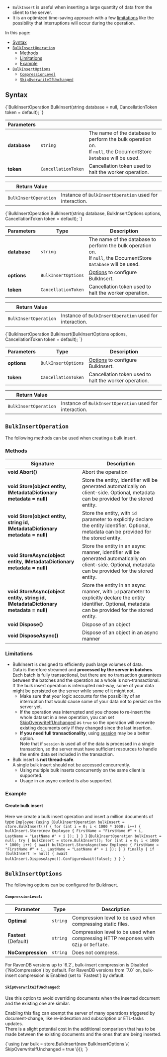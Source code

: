 
<Admonition type="note" title="">

* `BulkInsert` is useful when inserting a large quantity of data from the client to the server.  
* It is an optimized time-saving approach with a few 
  [limitations](../../client-api/bulk-insert/how-to-work-with-bulk-insert-operation.mdx#limitations) 
  like the possibility that interruptions will occur during the operation.  

In this page:

* [Syntax](../../client-api/bulk-insert/how-to-work-with-bulk-insert-operation.mdx#syntax)
* [`BulkInsertOperation`](../../client-api/bulk-insert/how-to-work-with-bulk-insert-operation.mdx#bulkinsertoperation) 
  * [Methods](../../client-api/bulk-insert/how-to-work-with-bulk-insert-operation.mdx#methods)
  * [Limitations](../../client-api/bulk-insert/how-to-work-with-bulk-insert-operation.mdx#limitations)
  * [Example](../../client-api/bulk-insert/how-to-work-with-bulk-insert-operation.mdx#example)
* [`BulkInsertOptions`](../../client-api/bulk-insert/how-to-work-with-bulk-insert-operation.mdx#bulkinsertoptions)
  * [`CompressionLevel`](../../client-api/bulk-insert/how-to-work-with-bulk-insert-operation.mdx#section)
  * [`SkipOverwriteIfUnchanged`](../../client-api/bulk-insert/how-to-work-with-bulk-insert-operation.mdx#section-1)

</Admonition>

## Syntax

<TabItem value="bulk_inserts_1" label="bulk_inserts_1">
<CodeBlock language="csharp">
{`BulkInsertOperation BulkInsert(string database = null, CancellationToken token = default);
`}
</CodeBlock>
</TabItem>

| Parameters | | |
| ------------- | ------------- | ----- |
| **database** | `string` | The name of the database to perform the bulk operation on.<br/>If `null`, the DocumentStore `Database` will be used. |
| **token** | `CancellationToken` | Cancellation token used to halt the worker operation. |

| Return Value | |
| ------------- | ----- |
| `BulkInsertOperation`| Instance of `BulkInsertOperation` used for interaction. |
<TabItem value="bulk_inserts_2" label="bulk_inserts_2">
<CodeBlock language="csharp">
{`BulkInsertOperation BulkInsert(string database, BulkInsertOptions options, CancellationToken token = default);
`}
</CodeBlock>
</TabItem>

| Parameters | Type | Description |
| ------------- | ------------- | ----- |
| **database** | `string` | The name of the database to perform the bulk operation on.<br/>If `null`, the DocumentStore `Database` will be used. |
| **options** | `BulkInsertOptions` | [Options](../../client-api/bulk-insert/how-to-work-with-bulk-insert-operation.mdx#bulkinsertoptions) to configure BulkInsert. |
| **token** | `CancellationToken` | Cancellation token used to halt the worker operation. |

| Return Value | |
| ------------- | ----- |
| `BulkInsertOperation`| Instance of `BulkInsertOperation` used for interaction. |
<TabItem value="bulk_inserts_3" label="bulk_inserts_3">
<CodeBlock language="csharp">
{`BulkInsertOperation BulkInsert(BulkInsertOptions options, CancellationToken token = default);
`}
</CodeBlock>
</TabItem>

| Parameters | Type | Description |
| ------------- | ------------- | ----- |
| **options** | `BulkInsertOptions` | [Options](../../client-api/bulk-insert/how-to-work-with-bulk-insert-operation.mdx#bulkinsertoptions) to configure BulkInsert. |
| **token** | `CancellationToken` | Cancellation token used to halt the worker operation. |

| Return Value | |
| ------------- | ----- |
| `BulkInsertOperation`| Instance of `BulkInsertOperation` used for interaction. |



## `BulkInsertOperation`

The following methods can be used when creating a bulk insert.

### Methods

| Signature | Description |
| ----------| ----- |
| **void Abort()** | Abort the operation |
| **void Store(object entity, IMetadataDictionary metadata = null)** | Store the entity, identifier will be generated automatically on client-side. Optional, metadata can be provided for the stored entity. |
| **void Store(object entity, string id, IMetadataDictionary metadata = null)** | Store the entity, with `id` parameter to explicitly declare the entity identifier. Optional, metadata can be provided for the stored entity.|
| **void StoreAsync(object entity, IMetadataDictionary metadata = null)** | Store the entity in an async manner, identifier will be generated automatically on client-side. Optional, metadata can be provided for the stored entity. |
| **void StoreAsync(object entity, string id, IMetadataDictionary metadata = null)** | Store the entity in an async manner, with `id` parameter to explicitly declare the entity identifier. Optional, metadata can be provided for the stored entity.|
| **void Dispose()** | Dispose of an object |
| **void DisposeAsync()** | Dispose of an object in an async manner |

### Limitations

* BulkInsert is designed to efficiently push large volumes of data.  
  Data is therefore streamed and **processed by the server in batches**.  
  Each batch is fully transactional, but there are no transaction guarantees between the batches 
  and the operation as a whole is non-transactional.  
  If the bulk insert operation is interrupted mid-way, some of your data might be persisted 
  on the server while some of it might not.  
   * Make sure that your logic accounts for the possibility of an interruption that would cause 
     some of your data not to persist on the server yet.  
   * If the operation was interrupted and you choose to re-insert the whole dataset in a new 
     operation, you can set 
     [SkipOverwriteIfUnchanged](../../client-api/bulk-insert/how-to-work-with-bulk-insert-operation.mdx#section-1) 
     as `true` so the operation will overwrite existing documents only if they changed since 
     the last insertion.  
   * **If you need full transactionality**, using [session](../../client-api/session/what-is-a-session-and-how-does-it-work.mdx) 
     may be a better option.  
     Note that if `session` is used all of the data is processed in a single transaction, so the 
     server must have sufficient resources to handle the entire data set included in the transaction.  
* Bulk insert is **not thread-safe**.  
  A single bulk insert should not be accessed concurrently.  
   * Using multiple bulk inserts concurrently on the same client is supported.  
   * Usage in an async context is also supported.

### Example

#### Create bulk insert

Here we create a bulk insert operation and insert a million documents of type `Employee`:
<Tabs groupId='languageSyntax'>
<TabItem value="sync" label="sync">
<CodeBlock language="csharp">
{`using (BulkInsertOperation bulkInsert = store.BulkInsert())
{
    for (int i = 0; i < 1000 * 1000; i++)
    {
        bulkInsert.Store(new Employee
        {
            FirstName = "FirstName #" + i,
            LastName = "LastName #" + i
        });
    }
}
`}
</CodeBlock>
</TabItem>
<TabItem value="async" label="async">
<CodeBlock language="csharp">
{`BulkInsertOperation bulkInsert = null;
try
{
    bulkInsert = store.BulkInsert();
    for (int i = 0; i < 1000 * 1000; i++)
    {
        await bulkInsert.StoreAsync(new Employee
        {
            FirstName = "FirstName #" + i,
            LastName = "LastName #" + i
        });
    }
}
finally
{
    if (bulkInsert != null)
    {
        await bulkInsert.DisposeAsync().ConfigureAwait(false);
    }
}
`}
</CodeBlock>
</TabItem>
</Tabs>



## `BulkInsertOptions`

The following options can be configured for BulkInsert.

#### `CompressionLevel`:

| Parameter | Type | Description |
| ------------- | ------------- | ----- |
| **Optimal** | `string` | Compression level to be used when compressing static files. |
| **Fastest**<br/>(Default)| `string` | Compression level to be used when compressing HTTP responses with `GZip` or `Deflate`. |
| **NoCompression** | `string` | Does not compress. |

<Admonition type="info" title="Default compression level" id="default-compression-level" href="#default-compression-level">
For RavenDB versions up to `6.2`, bulk-insert compression is Disabled (`NoCompression`) by default.  
For RavenDB versions from `7.0` on, bulk-insert compression is Enabled (set to `Fastest`) by default.  
</Admonition>

#### `SkipOverwriteIfUnchanged`:

Use this option to avoid overriding documents when the inserted document and the existing one are similar.  

Enabling this flag can exempt the server of many operations triggered by document-change, 
like re-indexation and subscription or ETL-tasks updates.  
There is a slight potential cost in the additional comparison that has to be made between 
the existing documents and the ones that are being inserted. 

<TabItem value="bulk_insert_option_SkipOverwriteIfUnchanged" label="bulk_insert_option_SkipOverwriteIfUnchanged">
<CodeBlock language="csharp">
{`using (var bulk = store.BulkInsert(new BulkInsertOptions
\{
    SkipOverwriteIfUnchanged = true
\}));
`}
</CodeBlock>
</TabItem>





